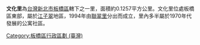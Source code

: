 {{Coord|25.0280982|121.4681133|source:GoogleMaps|display=title}}
{{unreferenced|time=2012-10-11T14:34:57+00:00}}
{{Expand|time=2012-11-20T15:46:43+00:00}}
{{ROC Village or Li Info|
City/CountyName=新北市|
DivName=板橋區|
Village/LiName=文化|
Village/Li=里|
OldName =|
Longitude =|
Latitude =|
AreaTotal =0.1257|
HouseholdTotal=1,138|
PopTotal =3,247|
YearMonth=2010年1月|
Head =莊英杰|
Male =|
Female =|
Sub =17|
Website =|
Neighbors =|
MapLocation =|
Address =松江街72巷15號1樓|
DataSource =
}}
'''文化里'''為[[台灣|台灣]][[新北市|新北市]][[板橋區_(台灣)|板橋區]]轄下之一里，面積約0.1257平方公里。文化里位處板橋區東部，屬於[[江子翠|江子翠]]地區，1994年由[[聯翠里|聯翠里]]分出而成立，里內多半屬於1970年代發展的公寓社區。

{{新北市板橋區}}

[[Category:板橋區行政區劃_(臺灣)|Category:板橋區行政區劃 (臺灣)]]